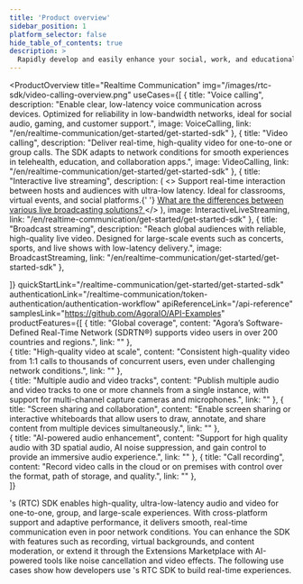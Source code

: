```yaml
---
title: 'Product overview'
sidebar_position: 1
platform_selector: false
hide_table_of_contents: true
description: >
  Rapidly develop and easily enhance your social, work, and educational apps with face-to-face interaction.
---
```



<ProductOverview
  title="Realtime Communication"
  img="/images/rtc-sdk/video-calling-overview.png"
   useCases={[
    {
      title: "Voice calling",
      description: "Enable clear, low-latency voice communication across devices. Optimized for reliability in low-bandwidth networks, ideal for social audio, gaming, and customer support.",
      image: VoiceCalling,
      link: "/en/realtime-communication/get-started/get-started-sdk"
    },
    {
      title: "Video calling",
      description: "Deliver real-time, high-quality video for one-to-one or group calls. The SDK adapts to network conditions for smooth experiences in telehealth, education, and collaboration apps.",
      image: VideoCalling,
      link: "/en/realtime-communication/get-started/get-started-sdk"
    },
    {
      title: "Interactive live streaming",
      description: (
        <>
          Support real-time interaction between hosts and audiences with ultra-low latency. Ideal for classrooms, virtual events, and social platforms.{' '}
          <a href="/en/help/general-product-inquiry/streaming_difference" className="text-content-link hover:underline">
            What are the differences between various live broadcasting solutions?
          </a>
        </>
      ),
      image: InteractiveLiveStreaming,
      link: "/en/realtime-communication/get-started/get-started-sdk"
    },
    {
      title: "Broadcast streaming",
      description: "Reach global audiences with reliable, high-quality live video. Designed for large-scale events such as concerts, sports, and live shows with low-latency delivery.",
      image: BroadcastStreaming,
      link: "/en/realtime-communication/get-started/get-started-sdk"
    },


  ]}
  quickStartLink="/realtime-communication/get-started/get-started-sdk"
  authenticationLink="/realtime-communication/token-authentication/authentication-workflow"
  apiReferenceLink="/api-reference"
  samplesLink="https://github.com/AgoraIO/API-Examples"
  productFeatures={[
    {
      title: "Global coverage",
      content: "Agora’s Software-Defined Real-Time Network (SDRTN®) supports video users in over 200 countries and regions.",
      link: ""
    },  
    {
      title: "High-quality video at scale",
      content: "Consistent high-quality video from 1:1 calls to thousands of concurrent users, even under challenging network conditions.",
      link: ""
    },  
    {
      title: "Multiple audio and video tracks",
      content: "Publish multiple audio and video tracks to one or more channels from a single instance, with support for multi-channel capture cameras and microphones.",
      link: ""
    },
    {
      title: "Screen sharing and collaboration",
      content: "Enable screen sharing or interactive whiteboards that allow users to draw, annotate, and share content from multiple devices simultaneously.",
      link: ""
    },    
    {
      title: "AI-powered audio enhancement",
      content: "Support for high quality audio with 3D spatial audio, AI noise suppression, and gain control to provide an immersive audio experience.",
      link: ""
    },
    {
      title: "Call recording",
      content: "Record video calls in the cloud or on premises with control over the format, path of storage, and quality.",
      link: ""
    },    
  ]}

>

<Vg k="COMPANY" />'s <Vpd k="NAME" /> (RTC) SDK enables high-quality, ultra-low-latency audio and video for one-to-one, group, and large-scale experiences. With cross-platform support and adaptive performance, it delivers smooth, real-time communication even in poor network conditions. You can enhance the SDK with features such as recording, virtual backgrounds, and content moderation, or extend it through the Extensions Marketplace with AI-powered tools like noise cancellation and video effects. The following use cases show how developers use <Vg k="COMPANY" />'s RTC SDK to build real-time experiences.


</ProductOverview>